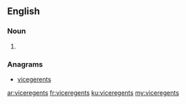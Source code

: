 ==English==

===Noun===
{{head|en}}

# {{plural of|viceregent}}

===Anagrams===
* [[vicegerents#English|vicegerents]]

[[ar:viceregents]]
[[fr:viceregents]]
[[ku:viceregents]]
[[my:viceregents]]